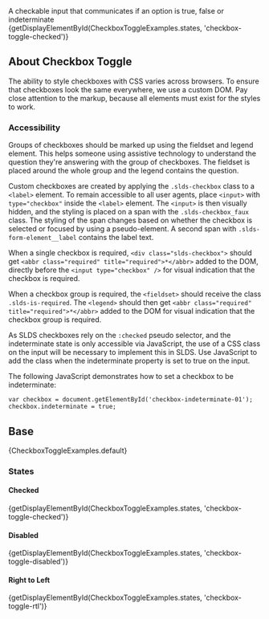 
<div className="lead doc">
  A checkable input that communicates if an option is true, false or indeterminate
</div>

<CodeView exampleOnly>
  {getDisplayElementById(CheckboxToggleExamples.states, 'checkbox-toggle-checked')}
</CodeView>

## About Checkbox Toggle

The ability to style checkboxes with CSS varies across browsers. To ensure that checkboxes look the same everywhere, we use a custom DOM. Pay close attention to the markup, because all elements must exist for the styles to work.

### Accessibility

Groups of checkboxes should be marked up using the fieldset and legend element. This helps someone using assistive technology to understand the question they're answering with the group of checkboxes. The fieldset is placed around the whole group and the legend contains the question.

Custom checkboxes are created by applying the `.slds-checkbox` class to a `<label>` element. To remain accessible to all user agents, place `<input>` with `type="checkbox"` inside the `<label>` element.  The `<input>` is then visually hidden, and the styling is placed on a span with the `.slds-checkbox_faux` class. The styling of the span changes based on whether the checkbox is selected or focused by using a pseudo-element. A second span with `.slds-form-element__label` contains the label text.

When a single checkbox is required, `<div class="slds-checkbox">` should get `<abbr class="required" title="required">*</abbr>` added to the DOM, directly before the `<input type="checkbox" />` for visual indication that the checkbox is required.

When a checkbox group is required, the `<fieldset>` should receive the class `.slds-is-required`. The `<legend>` should then get `<abbr class="required" title="required">*</abbr>` added to the DOM for visual indication that the checkbox group is required.

As SLDS checkboxes rely on the `:checked` pseudo selector, and the indeterminate state is only accessible via JavaScript, the use of a CSS class on the input will be necessary to implement this in SLDS. Use JavaScript to add the class when the indeterminate property is set to true on the input.

The following JavaScript demonstrates how to set a checkbox to be indeterminate:

```
var checkbox = document.getElementById('checkbox-indeterminate-01');
checkbox.indeterminate = true;
```

## Base

<CodeView>
  {CheckboxToggleExamples.default}
</CodeView>

### States

#### Checked

<CodeView>
  {getDisplayElementById(CheckboxToggleExamples.states, 'checkbox-toggle-checked')}
</CodeView>

#### Disabled

<CodeView>
  {getDisplayElementById(CheckboxToggleExamples.states, 'checkbox-toggle-disabled')}
</CodeView>

#### Right to Left

<CodeView>
  {getDisplayElementById(CheckboxToggleExamples.states, 'checkbox-toggle-rtl')}
</CodeView>

